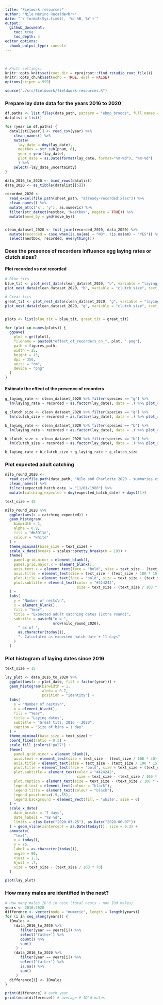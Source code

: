 ```yaml
---
title: "Fielwork resources"
author: "Nilo Merino Recalde<br>"
date: "`r format(Sys.time(), '%d %B, %Y')`"
output:
  github_document:
    toc: true
    toc_depth: 4
editor_options:
  chunk_output_type: console
---
```

<br>

```r
# Knitr settings: 
knitr::opts_knit$set(root.dir = rprojroot::find_rstudio_root_file())
knitr::opts_chunk$set(echo = TRUE, eval = FALSE)
options(scipen = 999)
```

```r
source("./src/fieldwork/fieldwork-resources.R")
```


### Prepare lay date data for the years 2016 to 2020 

```r

df.paths <- list.files(data_path, pattern = "ebmp_broods", full.names = TRUE)
datalist = list()

for (year in df.paths) {
  datalist[[year]] <- read_csv(year) %>%
    clean_names() %>% 
    mutate(
      lay_date = dmy(lay_date),
      nestbox = str_sub(pnum, 6),
      year = year(lay_date),
      plot_date = as.Date(format(lay_date, format="%m-%d"), "%m-%d")
      ) %>% 
    select(-lay_date_uncertainty)
}

data_2016_to_2020 <- bind_rows(datalist)
data_2020 <- as_tibble(datalist[[5]])

recorded_2020 <-
  read_excel(file.path(sheet_path, "already-recorded.xlsx")) %>%
  clean_names() %>% 
  mutate_at(c('x', 'y'), as.numeric) %>%
  filter(str_detect(nestbox, "Nestbox", negate = TRUE)) %>%
  mutate(move_by = ymd(move_by))


clean_dataset_2020 <- full_join(recorded_2020, data_2020) %>% 
  mutate(recorded = case_when(is.na(am) ~ "NO", !is.na(am) ~ "YES")) %>% 
  select(nestbox, recorded, everything())

```


### Does the presence of recorders influence egg laying rates or clutch sizes?

#### Plot recorded vs not recorded

```r

# Blue tits
blue_tit <- plot_nest_data(clean_dataset_2020, "b", variable = "laying_rate", text_size = 16) +
plot_nest_data(clean_dataset_2020, "b", variable = "clutch_size", text_size = 16)

# Great tits
great_tit <- plot_nest_data(clean_dataset_2020, "g", variable = "laying_rate", text_size = 16) +
plot_nest_data(clean_dataset_2020, "g", variable = "clutch_size", text_size = 16)


plots <- list(blue_tit = blue_tit, great_tit = great_tit)

for (plot in names(plots)) {
  ggsave(
    plot = get(plot),
    filename = paste0("effect_of_recorders_on_", plot, ".png"),
    path = figures_path,
    width = 25,
    height = 13,
    dpi = 350,
    units = "cm",
    device = "png"
  )
}

```

#### Estimate the effect of the presence of recorders

```r

g_laying_rate <- clean_dataset_2020 %>% filter(species == "g") %>%
  lm(laying_rate ~ recorded + as.factor(lay_date), data = .) %>% plot_recorder_model("Great tit laying rates")

g_clutch_size <- clean_dataset_2020 %>% filter(species == "g") %>%
  lm(clutch_size ~ recorded + as.factor(lay_date), data = .) %>% plot_recorder_model("Great tit clutch sizes")

b_laying_rate <- clean_dataset_2020 %>% filter(species == "b") %>%
  lm(laying_rate ~ recorded + as.factor(lay_date), data = .) %>% plot_recorder_model("Blue tit laying rates")

b_clutch_size <- clean_dataset_2020 %>% filter(species == "b") %>%
  lm(clutch_size ~ recorded + as.factor(lay_date), data = .) %>% plot_recorder_model("Blue tit clutch sizes")

b_laying_rate + b_clutch_size + g_laying_rate + g_clutch_size
```

### Plot expected adult catching

```r

nilo_round_2020 <-
  read_csv(file.path(data_path, "Nilo and Charlotte 2020 - summaries.csv")) %>%
  clean_names() %>% 
  filter(expected_hatch_date != "11/01/1900") %>%
  mutate(catching_expected = dmy(expected_hatch_date) + days(11))

text_size = 15

nilo_round_2020 %>%
  ggplot(aes(x = catching_expected)) +
  geom_histogram(
    binwidth = 1,
    alpha = 0.9,
    fill = "#b8911d",
    colour = "white"
  ) +
  theme_minimal(base_size = text_size) +
  scale_x_date(breaks = scales::pretty_breaks(n = 10)) +
  theme(
    panel.grid.minor = element_blank(),
    panel.grid.major.x = element_blank(),
    axis.text.x = element_text(face = "bold", size = text_size - (text_size / 100 * 20)),
    axis.title = element_text(size = text_size - (text_size / 100 * 15)),
    plot.title = element_text(face = "bold", size = text_size + (text_size / 100 * 10)),
    plot.subtitle = element_text(color = "#424242",
                                 size = text_size - (text_size / 100 * 20))
  ) +
  labs(
    y = "Number of nests\n",
    x = element_blank(),
    fill = "Year",
    title = "Expected adult catching dates (Extra round)",
    subtitle = paste0("n = ",
                      nrow(nilo_round_2020),
      " as of ",
      as.character(today()),
      ". Calculated as expected hatch date + 11 days"
    )
  )

```


### Plot histogram of laying dates since 2016

```r

text_size = 15

lay_plot <- data_2016_to_2020 %>%
  ggplot(aes(x = plot_date, fill = factor(year))) +
  geom_histogram(binwidth = 1,
                 alpha = 0.7,
                 position = "identity") +
  labs(
    y = "Number of nests\n",
    x = element_blank(),
    fill = "Year",
    title = "Laying dates",
    subtitle = "Great tits, 2016 - 2020",
    caption = "Size of bins = 1 day"
  ) +
  theme_minimal(base_size = text_size) +
  coord_fixed(ratio = 0.3) +
  scale_fill_jcolors("pal7") +
  theme(
    panel.grid.minor = element_blank(),
    axis.text = element_text(size = text_size - (text_size / 100 * 30)),
    axis.title = element_text(size = text_size - (text_size / 100 * 15)),
    plot.title = element_text(face = "bold", size = text_size + (text_size / 100 * 10)),
    plot.subtitle = element_text(color = "#424242",
                                 size = text_size - (text_size / 100 * 20)),
    plot.caption = element_text(size = text_size - (text_size / 100 * 40)),
    legend.text = element_text(colour = "black"),
    legend.title = element_text(colour = "black"),
    legend.position=c(.9,.55),
    legend.background = element_rect(fill = 'white', size = 0)
  ) +
  scale_x_date(
    date_breaks = "7 days",
    date_labels = "%B %d",
    limits = c(as.Date("2020-03-25"), as.Date("2020-06-07"))
  ) + geom_vline(xintercept = as.Date(today()), size = 0.3) +
  annotate(
    "text",
    x = today(),
    y = 75,
    label = as.character(today()),
    angle = 90,
    vjust = 1.3,
    hjust = .7,
    size = text_size - (text_size / 100 * 70)
  )

```

```r
plot(lay_plot)
```

### How many males are identified in the nest?

```r
# How many males ID'd in nest (total nests - non IDd males)
years <- 2016:2020
difference <- vector(mode = "numeric", length = length(years))
for (i in seq_along(years)) {
  IDmales <-
    (data_2016_to_2020 %>%
       filter(year == years[i]) %>%
       select('father') %>%
       count() %>%
       sum()
     ) -
    (data_2016_to_2020 %>%
       filter(year == years[i]) %>%
       select('father') %>%
       is.na() %>%
       sum()
     )
  difference[i] <- IDmales
}

print(difference) # each year
print(mean(difference)) # average # ID'd males

```

